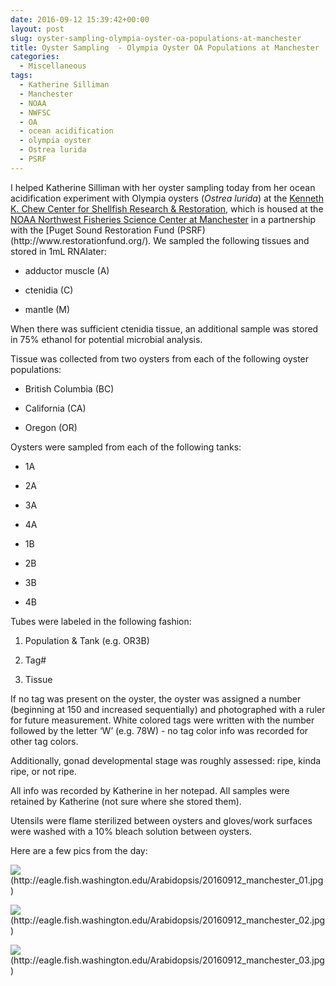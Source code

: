 ```yaml
---
date: 2016-09-12 15:39:42+00:00
layout: post
slug: oyster-sampling-olympia-oyster-oa-populations-at-manchester
title: Oyster Sampling  - Olympia Oyster OA Populations at Manchester
categories:
  - Miscellaneous
tags:
  - Katherine Silliman
  - Manchester
  - NOAA
  - NWFSC
  - OA
  - ocean acidification
  - olympia oyster
  - Ostrea lurida
  - PSRF
---
```


I helped Katherine Silliman with her oyster sampling today from her ocean acidification experiment with Olympia oysters (_Ostrea lurida_) at the [Kenneth K. Chew Center for Shellfish Research & Restoration](https://www.nwfsc.noaa.gov/news/features/hatchery/), which is housed at the [NOAA Northwest Fisheries Science Center at Manchester](https://www.google.com/url?sa=t&rct=j&q=&esrc=s&source=web&cd=1&cad=rja&uact=8&ved=0ahUKEwj30seU2YzPAhUK7WMKHd-vDDoQFggfMAA&url=https%3A%2F%2Fwww.nwfsc.noaa.gov%2Fabout%2Ffacilities%2Fmanchester.cfm&usg=AFQjCNE4edH0s1QL25HWGuYDsJRS81HR6A&sig2=vLRsC5MAFVm3okHHZPs6Ow) in a partnership with the [Puget Sound Restoration Fund (PSRF)(http://www.restorationfund.org/). We sampled the following tissues and stored in 1mL RNAlater:




    
  * adductor muscle (A)

    
  * ctenidia (C)

    
  * mantle (M)



When there was sufficient ctenidia tissue, an additional sample was stored in 75% ethanol for potential microbial analysis.

Tissue was collected from two oysters from each of the following oyster populations:


    
  * British Columbia (BC)

    
  * California (CA)

    
  * Oregon (OR)



Oysters were sampled from each of the following tanks:


    
  * 1A

    
  * 2A

    
  * 3A

    
  * 4A

    
  * 1B

    
  * 2B

    
  * 3B

    
  * 4B



Tubes were labeled in the following fashion:


    
  1. Population & Tank (e.g. OR3B)

    
  2. Tag#

    
  3. Tissue



If no tag was present on the oyster, the oyster was assigned a number (beginning at 150 and increased sequentially) and photographed with a ruler for future measurement. White colored tags were written with the number followed by the letter 'W' (e.g. 78W) - no tag color info was recorded for other tag colors.

Additionally, gonad developmental stage was roughly assessed: ripe, kinda ripe, or not ripe.

All info was recorded by Katherine in her notepad. All samples were retained by Katherine (not sure where she stored them).

Utensils were flame sterilized between oysters and gloves/work surfaces were washed with a 10% bleach solution between oysters.



Here are a few pics from the day:

![](https://eagle.fish.washington.edu/Arabidopsis/20160912_manchester_01.jpg)(http://eagle.fish.washington.edu/Arabidopsis/20160912_manchester_01.jpg)



![](https://eagle.fish.washington.edu/Arabidopsis/20160912_manchester_02.jpg)(http://eagle.fish.washington.edu/Arabidopsis/20160912_manchester_02.jpg)



![](https://eagle.fish.washington.edu/Arabidopsis/20160912_manchester_03.jpg)(http://eagle.fish.washington.edu/Arabidopsis/20160912_manchester_03.jpg)
